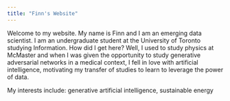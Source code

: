 ```yaml
---
title: "Finn's Website"
---
```


Welcome to my website. My name is Finn and I am an emerging data scientist. I am an undergraduate student at the University of Toronto studying Information. How did I get here? Well, I used to study physics at McMaster and when I was given the opportunity to study generative adversarial networks in a medical context, I fell in love with artificial intelligence, motivating my transfer of studies to learn to leverage the power of data. 

My interests include: generative artificial intelligence, sustainable energy 